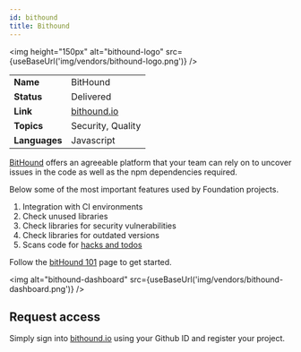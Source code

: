 ```yaml
---
id: bithound
title: Bithound
---
```



<img height="150px" alt="bithound-logo" src={useBaseUrl('img/vendors/bithound-logo.png')} />

| | |
|--- | :---|
| **Name** | BitHound |
| **Status** | Delivered |
| **Link** | [bithound.io](bithound.io) |
| **Topics** | Security, Quality |
| **Languages** | Javascript |

[BitHound](http://bithound.io/) offers an agreeable platform that your team can rely on to uncover issues in the code as well as the npm dependencies required.

Below some of the most important features used by Foundation projects.

1. Integration with CI environments
2. Check unused libraries
3. Check libraries for security vulnerabilities
4. Check libraries for outdated versions
5. Scans code for [hacks and todos](http://blog.bithound.io/track-your-todos-and-hacks-with-bithound/)

Follow the [bitHound 101](http://blog.bithound.io/configuring-bithound-101) page to get started.

<img alt="bithound-dashboard" src={useBaseUrl('img/vendors/bithound-dashboard.png')} />

## Request access
Simply sign into [bithound.io](bithound.io) using your Github ID and register your project.